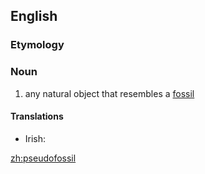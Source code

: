 ==English==
{{wikipedia}}
===Etymology===
{{prefix|pseudo|fossil}}

===Noun===
{{en-noun}}

# any natural object that resembles a [[fossil]]

====Translations====
{{trans-top|any natural object that resembles a fossil}}
* Irish: {{t-|ga|bréagiontaise|f}}
{{trans-mid}}
{{trans-bottom}}

[[zh:pseudofossil]]